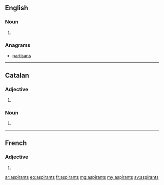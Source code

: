 ==English==

===Noun===
{{head|en|noun plural form}}

# {{plural of|aspirant|lang=en}}

===Anagrams===
* [[partisans#English|partisans]]

----

==Catalan==

===Adjective===
{{head|ca|adjective form}}

# {{plural of|aspirant|lang=ca}}

===Noun===
{{head|ca|noun form}}

# {{plural of|aspirant|lang=ca}}

----

==French==

===Adjective===
{{fr-adj-form}}

# {{masculine plural of|aspirant|lang=fr}}

[[ar:aspirants]]
[[eo:aspirants]]
[[fr:aspirants]]
[[mg:aspirants]]
[[my:aspirants]]
[[sv:aspirants]]